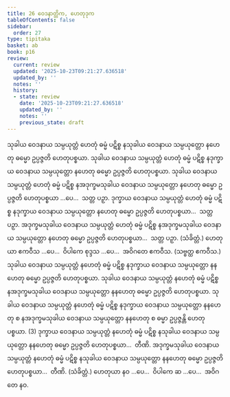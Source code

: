 ```yaml
---
title: 26 ဝေဒနာတ္တိက, ဟေတုဒုက
tableOfContents: false
sidebar:
  order: 27
type: tipitaka
basket: ab
book: p16
review:
  current: review
  updated: '2025-10-23T09:21:27.636518'
  updated_by: ''
  notes: ''
  history:
  - state: review
    date: '2025-10-23T09:21:27.636518'
    updated_by: ''
    notes: ''
    previous_state: draft
---
```



<ReviewStatus review={frontmatter.review} showDetails={true} />

<HypothesisAnnotation frontmatter={frontmatter} />

<DynamicBreadcrumb />

<Division number="65" book="p16" e="ch" v="40" p="265">

<Paragraph number="168" book="p16">
သုခါယ ဝေဒနာယ သမ္ပယုတ္တံ ဟေတုံ ဓမ္မံ ပဋိစ္စ နသုခါယ ဝေဒနာယ သမ္ပယုတ္တော နဟေတု ဓမ္မော ဥပ္ပဇ္ဇတိ ဟေတုပစ္စယာ. သုခါယ ဝေဒနာယ သမ္ပယုတ္တံ ဟေတုံ ဓမ္မံ ပဋိစ္စ နဒုက္ခာယ ဝေဒနာယ သမ္ပယုတ္တော နဟေတု ဓမ္မော ဥပ္ပဇ္ဇတိ ဟေတုပစ္စယာ. သုခါယ ဝေဒနာယ သမ္ပယုတ္တံ ဟေတုံ ဓမ္မံ ပဋိစ္စ နအဒုက္ခမသုခါယ ဝေဒနာယ သမ္ပယုတ္တော နဟေတု ဓမ္မော ဥပ္ပဇ္ဇတိ ဟေတုပစ္စယာ …ပေ…  သတ္တ ပဉှာ.
</Paragraph>

<Paragraph number="169" book="p16">
ဒုက္ခာယ ဝေဒနာယ သမ္ပယုတ္တံ ဟေတုံ ဓမ္မံ ပဋိစ္စ နဒုက္ခာယ ဝေဒနာယ သမ္ပယုတ္တော နဟေတု ဓမ္မော ဥပ္ပဇ္ဇတိ ဟေတုပစ္စယာ…  သတ္တ ပဉှာ.
</Paragraph>

<Paragraph number="170" book="p16">
အဒုက္ခမသုခါယ ဝေဒနာယ သမ္ပယုတ္တံ ဟေတုံ ဓမ္မံ ပဋိစ္စ နအဒုက္ခမသုခါယ ဝေဒနာယ သမ္ပယုတ္တော နဟေတု ဓမ္မော ဥပ္ပဇ္ဇတိ ဟေတုပစ္စယာ…  သတ္တ ပဉှာ. (သံခိတ္တံ.)
</Paragraph>

<Paragraph number="171" book="p16">
ဟေတုယာ ဧကဝီသ …ပေ…  ဝိပါကေ စုဒ္ဒသ …ပေ…  အဝိဂတေ ဧကဝီသ. (သဗ္ဗတ္ထ ဧကဝီသ.)
</Paragraph>

</Division>
<Division number="66" book="p16" e="ch" v="40" p="266">

<Paragraph number="172" book="p16">
သုခါယ ဝေဒနာယ သမ္ပယုတ္တံ နဟေတုံ ဓမ္မံ ပဋိစ္စ နဒုက္ခာယ ဝေဒနာယ သမ္ပယုတ္တော နနဟေတု ဓမ္မော ဥပ္ပဇ္ဇတိ ဟေတုပစ္စယာ. သုခါယ ဝေဒနာယ သမ္ပယုတ္တံ နဟေတုံ ဓမ္မံ ပဋိစ္စ နအဒုက္ခမသုခါယ ဝေဒနာယ သမ္ပယုတ္တော နနဟေတု ဓမ္မော ဥပ္ပဇ္ဇတိ ဟေတုပစ္စယာ. သုခါယ ဝေဒနာယ သမ္ပယုတ္တံ နဟေတုံ ဓမ္မံ ပဋိစ္စ နဒုက္ခာယ ဝေဒနာယ သမ္ပယုတ္တော နနဟေတု စ နအဒုက္ခမသုခါယ ဝေဒနာယ သမ္ပယုတ္တော နနဟေတု စ ဓမ္မာ ဥပ္ပဇ္ဇန္တိ ဟေတုပစ္စယာ. (3)
</Paragraph>

<Paragraph number="173" book="p16">
ဒုက္ခာယ ဝေဒနာယ သမ္ပယုတ္တံ နဟေတုံ ဓမ္မံ ပဋိစ္စ နသုခါယ ဝေဒနာယ သမ္ပယုတ္တော နနဟေတု ဓမ္မော ဥပ္ပဇ္ဇတိ ဟေတုပစ္စယာ…  တီဏိ.
</Paragraph>

<Paragraph number="174" book="p16">
အဒုက္ခမသုခါယ ဝေဒနာယ သမ္ပယုတ္တံ နဟေတုံ ဓမ္မံ ပဋိစ္စ နသုခါယ ဝေဒနာယ သမ္ပယုတ္တော နနဟေတု ဓမ္မော ဥပ္ပဇ္ဇတိ ဟေတုပစ္စယာ…  တီဏိ. (သံခိတ္တံ.)
</Paragraph>

<Paragraph number="175" book="p16">
ဟေတုယာ နဝ …ပေ…  ဝိပါကေ ဆ …ပေ…  အဝိဂတေ နဝ.
</Paragraph>
</Division>